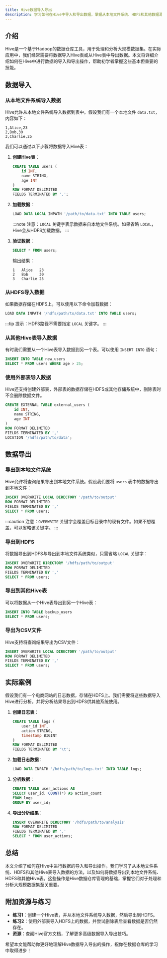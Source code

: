 ```yaml
---
title: Hive数据导入导出
description: 学习如何在Hive中导入和导出数据，掌握从本地文件系统、HDFS和其他数据源加载数据的方法，以及如何将Hive表数据导出到外部存储。
---
```


## 介绍

Hive是一个基于Hadoop的数据仓库工具，用于处理和分析大规模数据集。在实际应用中，我们经常需要将数据导入Hive表或从Hive表中导出数据。本文将详细介绍如何在Hive中进行数据的导入和导出操作，帮助初学者掌握这些基本但重要的技能。

## 数据导入

### 从本地文件系统导入数据

Hive允许从本地文件系统导入数据到表中。假设我们有一个本地文件 `data.txt`，内容如下：

```
1,Alice,23
2,Bob,30
3,Charlie,25
```

我们可以通过以下步骤将数据导入Hive表：

1. **创建Hive表**：

    ```sql
    CREATE TABLE users (
        id INT,
        name STRING,
        age INT
    )
    ROW FORMAT DELIMITED
    FIELDS TERMINATED BY ',';
    ```

2. **加载数据**：

    ```sql
    LOAD DATA LOCAL INPATH '/path/to/data.txt' INTO TABLE users;
    ```

    :::note
    注意：`LOCAL` 关键字表示数据来自本地文件系统。如果省略 `LOCAL`，Hive会从HDFS加载数据。
    :::

3. **验证数据**：

    ```sql
    SELECT * FROM users;
    ```

    输出结果：

    ```
    1   Alice   23
    2   Bob     30
    3   Charlie 25
    ```

### 从HDFS导入数据

如果数据存储在HDFS上，可以使用以下命令加载数据：

```sql
LOAD DATA INPATH '/hdfs/path/to/data.txt' INTO TABLE users;
```

:::tip
提示：HDFS路径不需要指定 `LOCAL` 关键字。
:::

### 从其他Hive表导入数据

有时我们需要从一个Hive表导入数据到另一个表。可以使用 `INSERT INTO` 语句：

```sql
INSERT INTO TABLE new_users
SELECT * FROM users WHERE age > 25;
```

### 使用外部表导入数据

Hive还支持创建外部表，外部表的数据存储在HDFS或其他存储系统中，删除表时不会删除数据文件。

```sql
CREATE EXTERNAL TABLE external_users (
    id INT,
    name STRING,
    age INT
)
ROW FORMAT DELIMITED
FIELDS TERMINATED BY ','
LOCATION '/hdfs/path/to/data';
```

## 数据导出

### 导出到本地文件系统

Hive允许将查询结果导出到本地文件系统。假设我们要将 `users` 表中的数据导出到本地文件：

```sql
INSERT OVERWRITE LOCAL DIRECTORY '/path/to/output'
ROW FORMAT DELIMITED
FIELDS TERMINATED BY ','
SELECT * FROM users;
```

:::caution
注意：`OVERWRITE` 关键字会覆盖目标目录中的现有文件。如果不想覆盖，可以省略该关键字。
:::

### 导出到HDFS

将数据导出到HDFS与导出到本地文件系统类似，只需省略 `LOCAL` 关键字：

```sql
INSERT OVERWRITE DIRECTORY '/hdfs/path/to/output'
ROW FORMAT DELIMITED
FIELDS TERMINATED BY ','
SELECT * FROM users;
```

### 导出到其他Hive表

可以将数据从一个Hive表导出到另一个Hive表：

```sql
INSERT INTO TABLE backup_users
SELECT * FROM users;
```

### 导出为CSV文件

Hive支持将查询结果导出为CSV文件：

```sql
INSERT OVERWRITE LOCAL DIRECTORY '/path/to/output'
ROW FORMAT DELIMITED
FIELDS TERMINATED BY ','
SELECT * FROM users;
```

## 实际案例

假设我们有一个电商网站的日志数据，存储在HDFS上。我们需要将这些数据导入Hive进行分析，并将分析结果导出到HDFS供其他系统使用。

1. **创建日志表**：

    ```sql
    CREATE TABLE logs (
        user_id INT,
        action STRING,
        timestamp BIGINT
    )
    ROW FORMAT DELIMITED
    FIELDS TERMINATED BY '\t';
    ```

2. **加载日志数据**：

    ```sql
    LOAD DATA INPATH '/hdfs/path/to/logs.txt' INTO TABLE logs;
    ```

3. **分析数据**：

    ```sql
    CREATE TABLE user_actions AS
    SELECT user_id, COUNT(*) AS action_count
    FROM logs
    GROUP BY user_id;
    ```

4. **导出分析结果**：

    ```sql
    INSERT OVERWRITE DIRECTORY '/hdfs/path/to/analysis'
    ROW FORMAT DELIMITED
    FIELDS TERMINATED BY ','
    SELECT * FROM user_actions;
    ```

## 总结

本文介绍了如何在Hive中进行数据的导入和导出操作。我们学习了从本地文件系统、HDFS和其他Hive表导入数据的方法，以及如何将数据导出到本地文件系统、HDFS和其他Hive表。这些操作是Hive数据仓库管理的基础，掌握它们对于处理和分析大规模数据集至关重要。

## 附加资源与练习

- **练习1**：创建一个Hive表，并从本地文件系统导入数据，然后导出到HDFS。
- **练习2**：使用外部表导入HDFS上的数据，并尝试删除表后查看数据是否仍然存在。
- **资源**：查阅Hive官方文档，了解更多高级数据导入导出技巧。

希望本文能帮助你更好地理解Hive数据导入导出的操作，祝你在数据仓库的学习中取得进步！